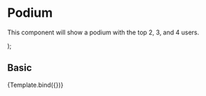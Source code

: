 
<Meta title="Components/Content/Podium" component={Podium} />

# Podium

This component will show a podium with the top 2, 3, and 4 users.

<Props of={Podium} />

  <Podium
    thirdUserImg={args.thirdUserImg}
    thirdUsername={args.thirdUsername}
    thirdUserColor={args.thirdUserColor}
    thirdUserPoints={args.thirdUserPoints}
    secondUserImg={args.secondUserImg}
    secondUsername={args.secondUsername}
    secondUserColor={args.secondUserColor}
    secondUserPoints={args.secondUserPoints}
    forthUserImg={args.forthUserImg}
    forthUsername={args.forthUsername}
    forthUserColor={args.forthUserColor}
    forthUserPoints={args.forthUserPoints}
  />
);

## Basic

<Canvas>
  <Story
    name="Basic"
    args={{
      thirdUserImg:
        'https://elireview.com/wp-content/uploads/2016/12/reed-profile-square.jpg',
      thirdUserColor: 'Users color',
      thirdUsername: 'marinasc',
      thirdUserPoints: '120',
      secondUserImg:
        'https://encrypted-tbn0.gstatic.com/images?q=tbn:ANd9GcTX48DTma6JzBvRjAy2fQRZMXZmWq5iNlVryn0S7oc&s',
      secondUserColor: 'Users color',
      secondUsername: 'ricardo84',
      secondUserPoints: '180',
      forthUserImg:
        'https://profilemagazine.com/wp-content/uploads/2020/04/Ajmere-Dale-Square-thumbnail.jpg',
      forthUserColor: 'Users color',
      forthUsername: 'gonzalo00',
      forthUserPoints: '100',
    }}
  >
    {Template.bind({})}
  </Story>
  <ArgsTable story="Basic" />
</Canvas>
